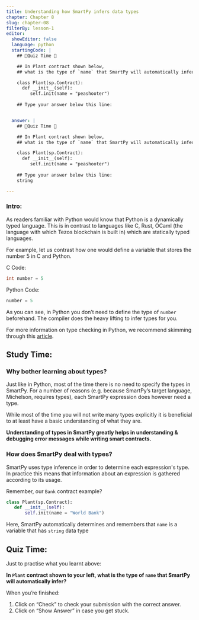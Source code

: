 ```yaml
---
title: Understanding how SmartPy infers data types
chapter: Chapter 8
slug: chapter-08
filterBy: lesson-1
editor:
  showEditor: false
  language: python
  startingCode: |
    ## 🚨Quiz Time 🚨

    ## In Plant contract shown below, 
    ## what is the type of `name` that SmartPy will automatically infer?

    class Plant(sp.Contract):
      def __init__(self):
         self.init(name = "peashooter")
    
    ## Type your answer below this line: 


  answer: |
    ## 🚨Quiz Time 🚨

    ## In Plant contract shown below, 
    ## what is the type of `name` that SmartPy will automatically infer?

    class Plant(sp.Contract):
      def __init__(self):
         self.init(name = "peashooter")
    
    ## Type your answer below this line: 
    string

---
```


### Intro: 
As readers familiar with Python would know that Python is a dynamically typed language. This is in contrast to languages like C, Rust, OCaml (the language with which Tezos blockchain is built in) which are statically typed languages. 

For example, let us contrast how one would define a variable that stores the number 5 in C and Python. 

C Code: 

```cpp
int number = 5
```

Python Code: 

```python
number = 5
```

As you can see, in Python you don’t need to define the type of `number` beforehand. The compiler does the heavy lifting to infer types for you. 

For more information on type checking in Python, we recommend skimming through this [article](https://realpython.com/python-type-checking/). 


## Study Time: 

### Why bother learning about types? 
Just like in Python, most of the time there is no need to specify the types in SmartPy. For a number of reasons (e.g. because SmartPy’s target language, Michelson, requires types), each SmartPy expression does however need a type.

While most of the time you will not write many types explicitly it is beneficial to at least have a basic understanding of what they are. 

**Understanding of types in SmartPy greatly helps in understanding & debugging error messages while writing smart contracts.**

### How does SmartPy deal with types? 
SmartPy uses type inference in order to determine each expression's type. In practice this means that information about an expression is gathered according to its usage. 

Remember, our `Bank` contract example?

```python
class Plant(sp.Contract):
   def __init__(self):
       self.init(name = "World Bank")
```

Here, SmartPy automatically determines and remembers that `name` is a variable that has `string` data type

## Quiz Time: 

Just to practise what you learnt above: 

**In `Plant` contract shown to your left, what is the type of `name` that SmartPy will automatically infer?**  

When you’re finished:

1. Click on “Check” to check your submission with the correct answer.
2. Click on “Show Answer” in case you get stuck.
